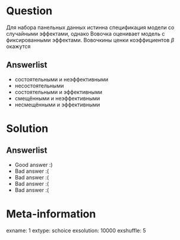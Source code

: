 Question
========
Для набора панельных данных истинна спецификация модели со случайными эффектами, однако Вовочка оценивает модель с фиксированными эффектами. Вовочкины ценки коэффициентов $\beta$ окажутся



Answerlist
----------
*  состоятельными и неэффективными
*  несостоятельными
*  состоятельными и эффективными
*  смещёнными и неэффективными
*  несмещёнными и эффективными

Solution
========

Answerlist
----------
*  Good answer :)
*  Bad answer :(
*  Bad answer :(
*  Bad answer :(
*  Bad answer :(

Meta-information
================
exname: 1
extype: schoice
exsolution: 10000
exshuffle: 5
